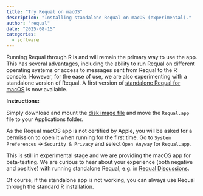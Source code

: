 ```yaml
---
title: "Try Requal on macOS"
description: "Installing standalone Requal on macOS (experimental)."
author: "requal"
date: "2025-08-15"
categories:
  - software
---
```


Running Requal through R is and will remain the primary way to use the app. This has several advantages, including the ability to run Requal on different operating systems or access to messages sent from Requal to the R console. However, for the ease of use, we are also experimenting with a standalone version of Requal. A first version of [standalone Requal for macOS](https://owncloud.cesnet.cz/index.php/s/bzYthNijutEoZgZ/download) is now available.

__Instructions:__

Simply download and mount the [disk image file](https://owncloud.cesnet.cz/index.php/s/bzYthNijutEoZgZ/download) and move the `Requal.app` file to your Applications folder.

As the Requal macOS app is not certified by Apple, you will be asked for a permission to open it when running for the first time. Go to `System Preferences` -> `Security & Privacy` and select  `Open Anyway` for `Requal.app`.

This is still in experimental stage and we are providing the macOS app for beta-testing. We are curious to hear about your experience (both negative and positive) with running standalone Requal, e.g. in [Requal Discussions](https://github.com/RE-QDA/requal/discussions).

Of course, if the standalone app is not working, you can always use Requal through the standard R installation.